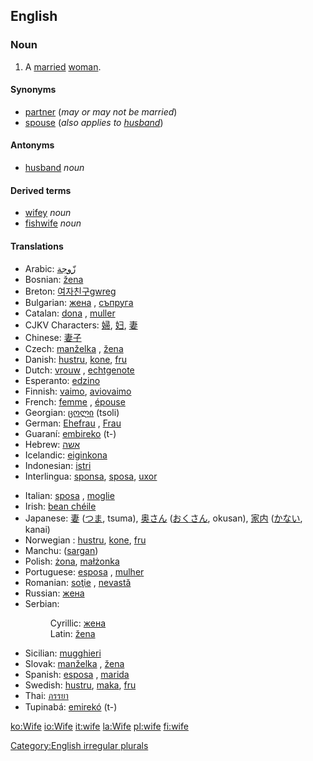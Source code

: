 ==English==

===Noun===
{{en-noun|wife|wives}}

# A [[marry|married]] [[woman]].

====Synonyms====
*[[partner]] (''may or may not be married'')
*[[spouse]] (''also applies to [[husband]]'')

====Antonyms====
*[[husband]] ''noun''

====Derived terms====
*[[wifey]] ''noun''<!-- also adj? -->
*[[fishwife]] ''noun''

====Translations====
{{top}}
*Arabic: [[زّوجة]]
*Bosnian: [[žena]] {{f}}
*Breton: [[여자친구]][[gwreg]] {{f}}
*Bulgarian: [[жена]] {{f}}, [[съпруга]] {{f}}
*Catalan: [[dona]] {{f}}, [[muller]] {{f}}
*CJKV Characters: [[婦]], [[妇]], [[妻]]
*Chinese: [[妻子]]
*Czech: [[manželka]] {{f}}, [[žena]]  {{f}}
*Danish: [[hustru]], [[kone]], [[fru]]
*Dutch: [[vrouw]] {{f}}, [[echtgenote]] {{f}}
*Esperanto: [[edzino]]
*Finnish: [[vaimo]], [[aviovaimo]]
*French: [[femme]] {{f}}, [[épouse]] {{f}}
*Georgian: [[ცოლი]] (tsoli)
*German: [[Ehefrau]] {{f}}, [[Frau]] {{f}}
*Guaraní: [[embireko]] (t-)
*Hebrew: [[אשה]] {{f}}
*Icelandic: [[eiginkona]]
*Indonesian: [[istri]]
*Interlingua: [[sponsa]], [[sposa]], [[uxor]]
{{mid}}
*Italian: [[sposa]] {{f}}, [[moglie]] {{f}}
*Irish: [[bean chéile]]
*Japanese: [[妻]] ([[つま]], tsuma), [[奥さん]] ([[おくさん]], okusan), [[家内]] ([[かない]], kanai)
*Norwegian<!--do not wikify-->: [[hustru]], [[kone]], [[fru]]
*Manchu: ([[sargan]])
*Polish: [[żona]], [[małżonka]] {{f}}
*Portuguese: [[esposa]] {{f}}, [[mulher]] {{f}}
*Romanian: [[soţie]] {{f}}, [[nevastă]] {{f}}
*Russian: [[жена]]
*Serbian: 
*:Cyrillic: [[жена]] {{f}}
*:Latin: [[žena]] {{f}}
*Sicilian: [[mugghieri]] {{f}}
*Slovak: [[manželka]] {{f}}, [[žena]] {{f}}
*Spanish: [[esposa]] {{f}}, [[marida]] {{f}}
*Swedish: [[hustru]], [[maka]], [[fru]]
*Thai: [[ภรรยา]]
*Tupinabá: [[emirekó]] (t-)
{{bottom}}

[[Category:English irregular plurals]]

[[ko:Wife]]
[[io:Wife]]
[[it:wife]]
[[la:Wife]]
[[pl:wife]]
[[fi:wife]]